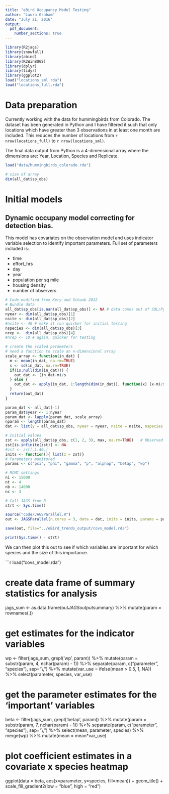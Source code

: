 ```yaml
---
title: "eBird Occupancy Model Testing"
author: "Laura Graham"
date: "July 21, 2016"
output: 
  pdf_document:
    number_sections: true
---
```

```r
library(R2jags)
library(snowfall)
library(abind)
library(R2WinBUGS)
library(dplyr)
library(tidyr)
library(ggplot2)
load("locations_sml.rda")
load("locations_full.rda")
```

# Data preparation
Currently working with the data for hummingbirds from Colorado. The dataset has been generated in Python and I have filtered it such that only locations which have greater than 3 observations in at least one month are included. This reduces the number of locations from `r nrow(locations_full)` to `r nrow(locations_sml)`. 

The final data output from Python is a 4-dimensional array where the dimensions are: Year, Location, Species and Replicate. 

```r
load("data/hummingbirds_colorado.rda")

# size of array
dim(all_dat$sp_obs)
```

# Initial models

## Dynamic occupany model correcting for detection bias. 
This model has covariates on the observation model and uses indicator variable selection to identify important parameters. Full set of parameters included is:

- time
- effort_hrs
- day
- year
- population per sq mile
- housing density
- number of observers

```r
# Code modified from Kery and Schaub 2012
# Bundle data
all_dat$sp_obs[is.nan(all_dat$sp_obs)] <- NA # data comes out of SQL/Python with missing values coded as NaN - causes issues in JAGS
nyear <- dim(all_dat$sp_obs)[1]
nsite <- dim(all_dat$sp_obs)[2]
#nsite <- 40 # make it run quicker for initial testing
nspecies <- dim(all_dat$sp_obs)[3]
nrep <-  dim(all_dat$sp_obs)[4]
#nrep <- 10 # again, quicker for testing 

# create the scaled parameters
# need a function to scale an n-dimensional array
scale_array <- function(in_dat) {
  m <- mean(in_dat, na.rm=TRUE)
  s <- sd(in_dat, na.rm=TRUE)
  if(is.null(dim(in_dat))) {
    out_dat <- (in_dat-m)/s
  } else {
    out_dat <- apply(in_dat, 1:length(dim(in_dat)), function(x) (x-m)/s)
  }
  return(out_dat)
}

param_dat <- all_dat[-1]
param_dat$year <- 1:nyear
param_dat <- lapply(param_dat, scale_array)
nparam <- length(param_dat)
dat <- list(y = all_dat$sp_obs, nyear = nyear, nsite = nsite, nspecies = nspecies, nrep = nrep, effort_hrs = param_dat$effort_hrs, day = param_dat$day, time = param_dat$time, number_observers = param_dat$number_observers, pop00_sqmi = param_dat$pop00_sqmi, housing_density = param_dat$housing_density, year = param_dat$year, nparam = nparam)

# Initial values
zst <- apply(all_dat$sp_obs, c(1, 2, 3), max, na.rm=TRUE)	# Observed occurrence as inits for z
zst[is.infinite(zst)] <- NA
#zst <- zst[,1:40,]
inits <- function(){ list(z = zst)}
# Parameters monitored
params <- c("psi", "phi", "gamma", "p", "alphap", "betap", "wp")

# MCMC settings
ni <- 15000
nt <- 4
nb <- 14000
nc <- 3

# Call JAGS from R
strt <- Sys.time()

source("code/JAGSParallel.R")
out <- JAGSParallel(n.cores = 3, data = dat, inits = inits, params = params, model.file = "code/dynocc_covs.JAGS.R", n.chains = nc, n.thin = nt, n.iter = ni, n.burnin = nb)

save(out, file="../eBird_trends_output/covs_model.rda")

print(Sys.time() - strt)
```

We can then plot this out to see if which variables are important for which species and the size of this importance. 

```r
load("covs_model.rda")

# create data frame of summary statistics for analysis
jags_sum <- as.data.frame(out$JAGSoutput$summary) %>%
  mutate(param = rownames(.))

# get estimates for the indicator variables
wp <- filter(jags_sum, grepl('wp', param)) %>%
  mutate(param = substr(param, 4, nchar(param) - 1)) %>%
  separate(param, c("parameter", "species"), sep="\\,") %>%
  mutate(var_use = ifelse(mean > 0.5, 1, NA)) %>% select(parameter, species, var_use)

# get the parameter estimates for the 'important' variables
beta <- filter(jags_sum, grepl('betap', param)) %>%
  mutate(param = substr(param, 7, nchar(param) - 1)) %>%
  separate(param, c("parameter", "species"), sep="\\,") %>%
  select(mean, parameter, species) %>%
  merge(wp) %>%
  mutate(mean = mean*var_use)

# plot coefficient estimates in a covariate x species heatmap
ggplot(data = beta, aes(x=parameter, y=species, fill=mean)) + 
  geom_tile() + scale_fill_gradient2(low = "blue", high = "red")
